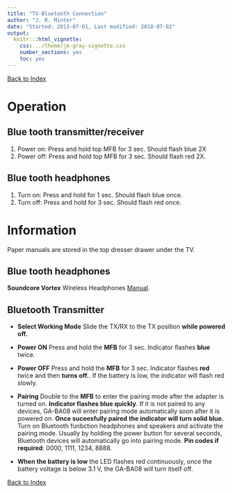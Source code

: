 ```yaml
---
title: "TV-Bluetooth Connection"
author: "J. R. Minter"
date: "Started: 2013-07-01, Last modified: 2018-07-02"
output:
  knitr:::html_vignette:
    css: ../theme/jm-gray-vignette.css
    number_sections: yes
    toc: yes
---
```


[Back to Index](../README.html)

# Operation

## Blue tooth transmitter/receiver

1. Power on: Press and hold top MFB for 3 sec. Should flash blue 2X
2. Power off: Press and hold top MFB for 3 sec. Should flash red 2X.

## Blue tooth headphones

1. Turn on:  Press and hold for 1 sec. Should flash blue once.
2. Turn off: Press and hold for 3 sec. Should flash red once.

# Information

Paper manuals are stored in the top dresser drawer under the TV. 

## Blue tooth headphones

**Soundcore Vortex** Wireless Headphones
[Manual](./dat/A3031-english.pdf).

## Bluetooth Transmitter

- **Select Working Mode** Slide the TX/RX to the TX position
**while powered off.**

- **Power ON** Press and hold the **MFB** for 3 sec. Indicator flashes
**blue** twice.

- **Power OFF** Press and hold the **MFB** for 3 sec. Indicator flashes
**red** twice and then **turns off.**.  If the battery is low, the
indicator will flash red slowly.

- **Pairing** Double to the **MFB** to enter the pairing mode after
the adapter is turned on. **Indicator flashes blue quickly**. 
If it is not paired to any devices, GA-BA08 will enter pairing mode
automatically soon after it is powered on. **Once suceesfully paired**
**the indicator will turn solid blue.** Turn on Bluetooth funbction 
headphones and speakers and activate the pairing mode. Usually by
holding the power button for several seconds, Bluetooth devices will
automatically go into pairing mode. **Pin codes if required**: 0000,
1111, 1234, 8888.

- **When the battery is low** the LED flashes red continuously, once the
battery voltage is below 3.1 V, the GA-BA08 will turn itself off.




[Back to Index](../README.html)

